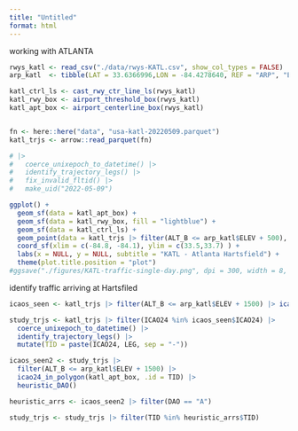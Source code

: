```yaml
---
title: "Untitled"
format: html
---
```


working with ATLANTA

```r
rwys_katl <- read_csv("./data/rwys-KATL.csv", show_col_types = FALSE)
arp_katl  <- tibble(LAT = 33.6366996,LON = -84.4278640, REF = "ARP", "ELEV" = 1026)

katl_ctrl_ls <- cast_rwy_ctr_line_ls(rwys_katl)
katl_rwy_box <- airport_threshold_box(rwys_katl)
katl_apt_box <- airport_centerline_box(rwys_katl)


fn <- here::here("data", "usa-katl-20220509.parquet")
katl_trjs <- arrow::read_parquet(fn) 

# |> 
#   coerce_unixepoch_to_datetime() |> 
#   identify_trajectory_legs() |> 
#   fix_invalid_fltid() |> 
#   make_uid("2022-05-09")
```

```r
ggplot() +
  geom_sf(data = katl_apt_box) +
  geom_sf(data = katl_rwy_box, fill = "lightblue") +
  geom_sf(data = katl_ctrl_ls) +
  geom_point(data = katl_trjs |> filter(ALT_B <= arp_katl$ELEV + 500), aes(x = LON, y = LAT), size = 0.2, alpha = 0.2) +
  coord_sf(xlim = c(-84.8, -84.1), ylim = c(33.5,33.7) ) +
  labs(x = NULL, y = NULL, subtitle = "KATL - Atlanta Hartsfield") +
  theme(plot.title.position = "plot")
#ggsave("./figures/KATL-traffic-single-day.png", dpi = 300, width = 8, height = 5)
```

identify traffic arriving at Hartsfiled

```r
icaos_seen <- katl_trjs |> filter(ALT_B <= arp_katl$ELEV + 1500) |> icao24_in_polygon(katl_apt_box)

study_trjs <- katl_trjs |> filter(ICAO24 %in% icaos_seen$ICAO24) |> 
  coerce_unixepoch_to_datetime() |> 
  identify_trajectory_legs() |> 
  mutate(TID = paste(ICAO24, LEG, sep = "-"))

icaos_seen2 <- study_trjs |> 
  filter(ALT_B <= arp_katl$ELEV + 1500) |> 
  icao24_in_polygon(katl_apt_box, .id = TID) |> 
  heuristic_DAO()

heuristic_arrs <- icaos_seen2 |> filter(DAO == "A")

study_trjs <- study_trjs |> filter(TID %in% heuristic_arrs$TID)  
```

